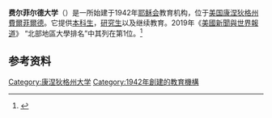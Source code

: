 {{Infobox university
 | name            = Fairfield University
 | image           = [[File:Fairfield_Seal.png|File:Fairfield Seal.png]]
 | latin_name      = Universitas Fairfieldensis
 | motto            = ''Per Fidem ad Plenam Veritatem''（拉丁語，Through Faith to the Fullness of Truth）
 | established     = 1942
 | type            = [[私立大學|私立大學]]、[[研究型大學|研究型大學]]
 | affiliation     = [[羅馬天主教|羅馬天主教]]（耶穌會）
 | endowment       = US $2.93億
 | chairman        = William L. Atwell, P'08<ref>{{cite web |url=http://www.fairfield.edu/about/pres_trustees.html |title=Fairfield University Board of Trustees |publisher=Fairfield University |date=February 28, 2011 |accessdate=November 14, 2011 |archive-date=2013-08-06 |archive-url=https://web.archive.org/web/20130806113537/http://www.fairfield.edu/about/pres_trustees.html |dead-url=no }}</ref>
 | president       = Rev. Jeffrey P. von Arx, S.J.
 | vice-president  = Mark Reed<ref>{{cite web|url=http://www.fairfield.edu/aboutfairfield/departmentsadministration/administration/operations/administrationchiefofstaff|title=Biography: Mark Reed, Senior Vice President|publisher=Fairfield University|access-date=2015-01-30|archive-date=2015-10-19|archive-url=https://web.archive.org/web/20151019130334/http://www.fairfield.edu/aboutfairfield/departmentsadministration/administration/operations/administrationchiefofstaff/|dead-url=no}}</ref>
 | provost         = Lynn Babington<ref>{{cite web |url=http://news.fairfield.edu/TopStories/TopStoryHeadline,75259,en.html |title=Dr. Lynn Babington Named Senior Vice President for Academic Affairs |publisher=Fairfield University |accessdate=July 4, 2014 |archive-date=2020-09-29 |archive-url=https://web.archive.org/web/20200929014522/http://news.fairfield.edu/TopStories/TopStoryHeadline,75259,en.html |dead-url=no }}</ref>
 | faculty         = 546<ref>{{Cite web |url=http://www.fairfield.edu/about/ir_faculty.html |title=University Faculty Statistics |access-date=2015-01-30 |archive-date=2013-04-11 |archive-url=https://web.archive.org/web/20130411040204/http://www.fairfield.edu/about/ir_faculty.html |dead-url=no }}</ref>
 | students        = 4,991
 | undergrad       = 3,835
 | postgrad        = 1,156
 | city            = [[費爾菲爾德_(康乃狄克州)|費爾菲爾德]]
 | state           = [[康涅狄格州|康涅狄格州]]
 | country         = [[美国|美国]]
 | coor            = {{Coord|41.18153|-73.29029|region:US_type:edu|display=inline,title}}
 | campus          = 郊區，{{convert|200|acre|ha|1}}
 | former_names    = Fairfield University of <br>St. Robert Bellarmine (1942-1944)
 | free_label      = Fight song
 | free            = "Hail Stags"
 | colors          = 鮮紅和白色 {{colorbox|#CC2233}} {{colorbox|white}}
 | athletics	   = [[NCAA|NCAA]] Division I - [[Metro_Atlantic_Athletic_Conference|MAAC]] 
 | sports          = 20支校隊<ref>{{cite web|title=Fairfield University Sports|url=http://www.fairfieldstags.com/|access-date=2015-01-30|archive-date=2021-05-17|archive-url=https://web.archive.org/web/20210517080947/https://fairfieldstags.com/|dead-url=no}}</ref><br>
 | nickname	   = Stags / Lady Stags
 | mascot	   = Lucas the Stag
 | affiliations    = [[耶穌會學院和大學聯合會|AJCU]] [[天主教學院和大學協會|ACCU]] [[新英格蘭學校和學院協會|NEASC]] [[國家獨立學院和大學協會|NAICU]]
 | website         = [http://www.fairfield.edu/ www.fairfield.edu]
 | logo            = [[File:Fairfield_University.svg|200px]]
}}
'''费尔菲尔德大学'''（{{lang-en|Fairfield University}}）是一所始建于1942年[[耶稣会|耶稣会]]教育机构，位于[[美国|美国]][[康涅狄格州|康涅狄格州]][[費爾菲爾德_(康乃狄克州)|費爾菲爾德]]。它提供[[本科生|本科生]]，[[研究生|研究生]]以及继续教育。2019年《[[美國新聞與世界報道|美國新聞與世界報道]]》 “北部地區大學排名”中其列在第1位。<ref>{{cite web|title=Regional University North Rankings|url=http://colleges.usnews.rankingsandreviews.com/best-colleges/fairfield-university-1385|publisher=[[美國新聞與世界報道|美國新聞與世界報道]]|accessdate=2019-01-24|archive-date=2016-12-29|archive-url=https://web.archive.org/web/20161229190619/http://colleges.usnews.rankingsandreviews.com/best-colleges/fairfield-university-1385|dead-url=no}}</ref>

==参考资料==
{{reflist}}

{{耶稣会学院和大学联合会}}
{{康涅狄格州的大學和學院}}
{{DEFAULTSORT:Fairfield University}}
[[Category:康涅狄格州大学|Category:康涅狄格州大学]]
[[Category:1942年創建的教育機構|Category:1942年創建的教育機構]]